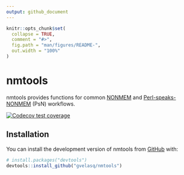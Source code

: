 ```yaml
---
output: github_document
---
```


<!-- README.md is generated from README.Rmd. Please edit that file -->

```r
knitr::opts_chunk$set(
  collapse = TRUE,
  comment = "#>",
  fig.path = "man/figures/README-",
  out.width = "100%"
)
```
# nmtools

nmtools provides functions for common [NONMEM](https://www.iconplc.com/innovation/nonmem/) and [Perl-speaks-NONMEM](https://uupharmacometrics.github.io/PsN/) (PsN) workflows.

<!-- badges: start -->
[![Codecov test coverage](https://codecov.io/gh/gvelasq/nmtools/branch/master/graph/badge.svg)](https://codecov.io/gh/gvelasq/nmtools?branch=master)
<!-- badges: end -->

## Installation

You can install the development version of nmtools from [GitHub](https://github.com/gvelasq/nmtools) with:

``` r
# install.packages("devtools")
devtools::install_github("gvelasq/nmtools")
```
